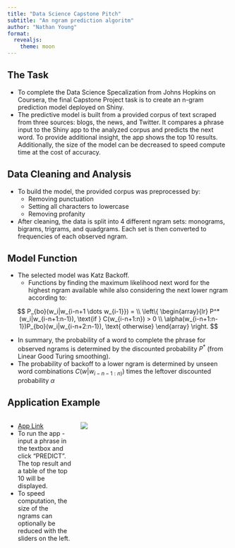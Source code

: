 ```yaml
---
title: "Data Science Capstone Pitch"
subtitle: "An ngram prediction algoritm"
author: "Nathan Young"
format: 
  revealjs: 
    theme: moon
---
```


## The Task

-   To complete the Data Science Specalization from Johns Hopkins on Coursera, the final Capstone Project task is to create an n-gram prediction model deployed on Shiny.\
-   The predictive model is built from a provided corpus of text scraped from three sources: blogs, the news, and Twitter. It compares a phrase input to the Shiny app to the analyzed corpus and predicts the next word. To provide additional insight, the app shows the top 10 results. Additionally, the size of the model can be decreased to speed compute time at the cost of accuracy.

## Data Cleaning and Analysis

-   To build the model, the provided corpus was preprocessed by:
    -   Removing punctuation
    -   Setting all characters to lowercase
    -   Removing profanity
-   After cleaning, the data is split into 4 different ngram sets: monograms, bigrams, trigrams, and quadgrams. Each set is then converted to frequencies of each observed ngram.

## Model Function {.smaller}

-   The selected model was Katz Backoff.
    -   Functions by finding the maximum likelihood next word for the highest ngram available while also considering the next lower ngram according to:

$$
P_{bo}(w_i|w_{i-n+1 \dots w_{i-1}}) = \\
\left\{
  \begin{array}{lr}
  P^*(w_i|w_{i-n+1:n-1}),   \text{if } C(w_{i-n+1:n}) > 0 \\ 
  \alpha(w_{i-n+1:n-1})P_{bo}(w_i|w_{i-n+2:n-1}), \text{ otherwise}
  \end{array}
\right.
$$

* In summary, the probability of a word to complete the phrase for observed ngrams is determined by the discounted probability $P^*$ (from Linear Good Turing smoothing). 
* The probability of backoff to a lower ngram is determined by unseen word combinations $C(w|w_{i-n-1:n)})$ times the leftover discounted probability $\alpha$

## Application Example {.smaller}
:::: {.columns}
::: {.column width="30%"}
* [App Link](https://rx31wu-nathan-young.shinyapps.io/ngram_Prediction/)
* To run the app - input a phrase in the textbox and click "PREDICT". The top result and a table of the top 10 will be displayed. 
* To speed computation, the size of the ngrams can optionally be reduced with the sliders on the left. 
:::
::: {.column width="70%"}
![](app_example.png)
:::
::::